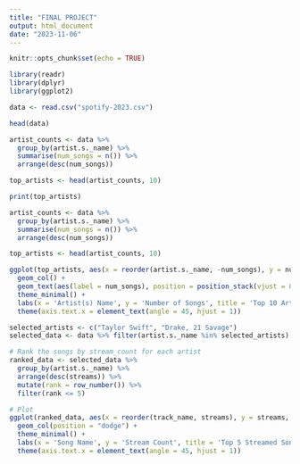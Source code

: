 ```yaml
---
title: "FINAL PROJECT"
output: html_document
date: "2023-11-06"
---
```


```r
knitr::opts_chunk$set(echo = TRUE)
```

```r
library(readr)
library(dplyr)
library(ggplot2)
```

```r
data <- read.csv("spotify-2023.csv")
```

```r
head(data)
```

```r
artist_counts <- data %>%
  group_by(artist.s._name) %>%
  summarise(num_songs = n()) %>%
  arrange(desc(num_songs))

top_artists <- head(artist_counts, 10)

print(top_artists)
```
```r
artist_counts <- data %>%
  group_by(artist.s._name) %>%
  summarise(num_songs = n()) %>%
  arrange(desc(num_songs))

top_artists <- head(artist_counts, 10)

ggplot(top_artists, aes(x = reorder(artist.s._name, -num_songs), y = num_songs, fill = artist.s._name)) +
  geom_col() +
  geom_text(aes(label = num_songs), position = position_stack(vjust = 0.5), size = 3, color = 'black') +
  theme_minimal() +
  labs(x = 'Artist(s) Name', y = 'Number of Songs', title = 'Top 10 Artists with Most Songs') +
  theme(axis.text.x = element_text(angle = 45, hjust = 1))
```
```r
selected_artists <- c("Taylor Swift", "Drake, 21 Savage")
selected_data <- data %>% filter(artist.s._name %in% selected_artists)

# Rank the songs by stream_count for each artist
ranked_data <- selected_data %>%
  group_by(artist.s._name) %>%
  arrange(desc(streams)) %>%
  mutate(rank = row_number()) %>%
  filter(rank <= 5)

# Plot
ggplot(ranked_data, aes(x = reorder(track_name, streams), y = streams, fill = artist.s._name)) +
  geom_col(position = "dodge") +
  theme_minimal() +
  labs(x = 'Song Name', y = 'Stream Count', title = 'Top 5 Streamed Songs Comparison') +
  theme(axis.text.x = element_text(angle = 45, hjust = 1))
```
